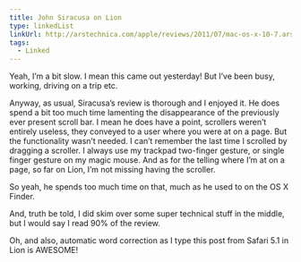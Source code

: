```yaml
---
title: John Siracusa on Lion
type: linkedList
linkUrl: http://arstechnica.com/apple/reviews/2011/07/mac-os-x-10-7.ars/1
tags:
  - Linked
---
```


Yeah, I’m a bit slow. I mean this came out yesterday! But I’ve been busy, working, driving on a trip etc.

Anyway, as usual, Siracusa’s review is thorough and I enjoyed it. He does spend a bit too much time lamenting the disappearance of the previously ever present scroll bar. I mean he does have a point, scrollers weren’t entirely useless, they conveyed to a user where you were at on a page. But the functionality wasn’t needed. I can’t remember the last time I scrolled by dragging a scroller. I always use my trackpad two-finger gesture, or single finger gesture on my magic mouse. And as for the telling where I’m at on a page, so far on Lion, I’m not missing having the scroller.

So yeah, he spends too much time on that, much as he used to on the OS X Finder.

And, truth be told, I did skim over some super technical stuff in the middle, but I would say I read 90% of the review.

Oh, and also, automatic word correction as I type this post from Safari 5.1 in Lion is AWESOME!
